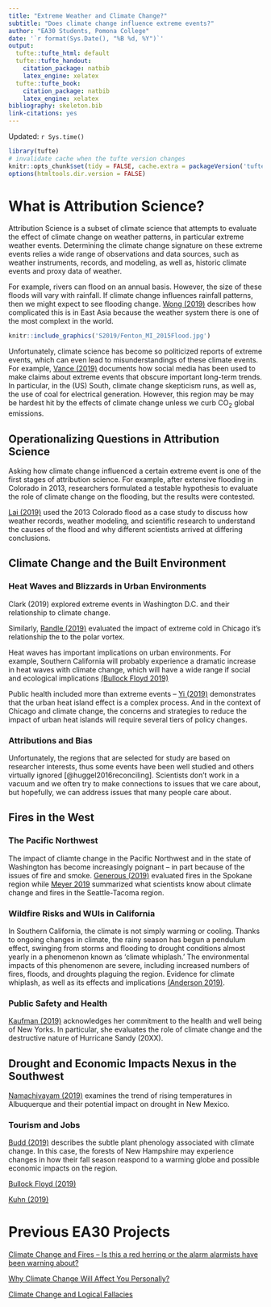 ```yaml
---
title: "Extreme Weather and Climate Change?"
subtitle: "Does climate change influence extreme events?"
author: "EA30 Students, Pomona College"
date: '`r format(Sys.Date(), "%B %d, %Y")`'
output:
  tufte::tufte_html: default
  tufte::tufte_handout:
    citation_package: natbib
    latex_engine: xelatex
  tufte::tufte_book:
    citation_package: natbib
    latex_engine: xelatex
bibliography: skeleton.bib
link-citations: yes
---
```

Updated: `r Sys.time()`

```r
library(tufte)
# invalidate cache when the tufte version changes
knitr::opts_chunk$set(tidy = FALSE, cache.extra = packageVersion('tufte'))
options(htmltools.dir.version = FALSE)
```
# What is Attribution Science?

Attribution Science is a subset of climate science that attempts to evaluate the effect of climate change on weather patterns, in particular extreme weather events.  Determining the climate change signature on these extreme events relies a wide range of observations and data sources, such as weather instruments, records, and modeling, as well as, historic climate events and proxy data of weather.  

For example, rivers can flood on an annual basis. However, the size of these floods will vary with rainfall. If climate change influences rainfall patterns, then we might expect to see flooding change. [Wong (2019)](S2019/Wong/Wong2.html) describes how complicated this is in East Asia because the weather system there is one of the most complext in the world.

```r
knitr::include_graphics('S2019/Fenton_MI_2015Flood.jpg')
```


Unfortunately, climate science has become so politicized reports of extreme events, which can even lead to misunderstandings of these climate events. For example, [Vance (2019)](S2019/Vance/Vance3.html) documents how social media has been used to make claims about extreme events that obscure important long-term trends. In particular, in the (US) South, climate change skepticism runs, as well as, the use of coal for electrical generation. However, this region may be may be hardest hit by the effects of climate change unless we curb CO<sub>2</sub> global emissions. 

## Operationalizing Questions in Attribution Science

Asking how climate change influenced a certain extreme event is one of the first stages of attribution science. For example, after extensive flooding in Colorado in 2013, researchers formulated a testable hypothesis to evaluate the role of climate change on the flooding, but the results were contested. 

[Lai (2019)](S2019/Lai/Lai5.html) used the 2013 Colorado flood as a case study to discuss how weather records, weather modeling, and scientific research to understand the causes of the flood and why different scientists arrived at differing conclusions.

## Climate Change and the Built Environment

### Heat Waves and Blizzards in Urban Environments

Clark (2019) explored extreme events in Washington D.C. and their relationship to climate change. 

Similarly, [Randle (2019)](S2019/Randle/Randle.html)
evaluated the impact of extreme cold in Chicago it's relationship the to the polar vortex. 

Heat waves has important implications on urban environments. For example, Southern California will probably experience a dramatic increase in heat waves with climate change, which will have a wide range if social and ecological implications [(Bullock Floyd 2019)](S2019/Bullock_Floyd/Bullock_Floyd3.html)

Public health included more than extreme events -- [Yi (2019)](S2019/Yi/Yi3.html) demonstrates that the urban heat island effect is a complex process. And in the context of Chicago and climate change, the concerns and strategies to reduce the impact of urban heat islands will require several tiers of policy changes.

### Attributions and Bias

Unfortunately, the regions that are selected for study are based on researcher interests, thus some events have been well studied and others virtually ignored [@huggel2016reconciling]. Scientists don't work in a vacuum and we often try to make connections to issues that we care about, but hopefully, we can address issues that many people care about. 

## Fires in the West

### The Pacific Northwest

The impact of cliamte change in the Pacific Northwest and in the state of Washington has become increasingly poignant -- in part because of the issues of fire and smoke. [Generous (2019)](S2019/Generous/Generous5.html) evaluated fires in the Spokane region while [Meyer 2019](S2019/Meyer/Meyer3.html) summarized what scientists know about climate change and fires in the Seattle-Tacoma region. 

### Wildfire Risks and WUIs in California

In Southern California, the climate is not simply warming or cooling. Thanks to ongoing changes in climate, the rainy season has begun a pendulum effect, swinging from storms and flooding to drought conditions almost yearly in a phenomenon known as 'climate whiplash.' The environmental impacts of this phenomenon are severe, including increased numbers of fires, floods, and droughts plaguing the region. Evidence for climate whiplash, as well as its effects and implications [(Anderson 2019)](S2019/Anderson/Anderson4.html).


### Public Safety and Health

[Kaufman (2019)](S2019/Kaufman/Kaufman2.html) acknowledges her commitment to the health and well being of New Yorks. In particular, she evaluates the role of climate change and the destructive nature of Hurricane Sandy (20XX). 




## Drought and Economic Impacts Nexus in the Southwest

[Namachivayam (2019)](S2019/Namachivayam/Namachivayam2.html) examines the trend of rising temperatures in Albuquerque and their potential impact on drought in New Mexico.  


### Tourism and Jobs

[Budd (2019)](S2019/Budd/Budd2.html) describes the subtle plant phenology associated with climate change. In this case, the forests of New Hampshire may experience changes in how their fall season reaspond to a warming globe and possible economic impacts on the region. 



[Bullock Floyd (2019)](S2019/Bullock_Floyd/Bullock_Floyd2.html)

[Kuhn (2019)](S2019/Kuhn/Kuhn.html)


# Previous EA30 Projects

[Climate Change and Fires -- Is this a red herring or the alarm alarmists have been warning about?](F2018/index_2018F.html)

[Why Climate Change Will Affect You Personally?](F2017/index_2017F.html)

[Climate Change and Logical Fallacies](S2017/index_2017S.html)
